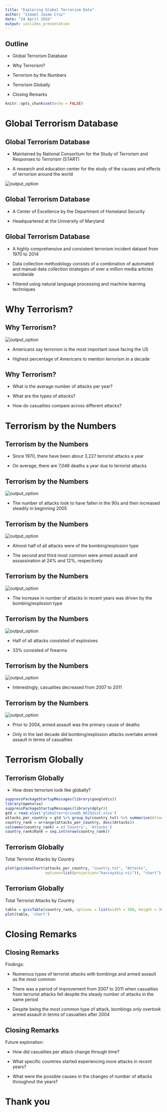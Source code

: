 ```yaml
---
title: "Exploring Global Terrorism Data"
author: "Ismael Jaime Cruz"
date: "24 April 2016"
output: ioslides_presentation
---
```


## Outline

- Global Terrorism Database

- Why Terrorism?

- Terrorism by the Numbers

- Terrorism Globally

- Closing Remarks

```r
knitr::opts_chunk$set(echo = FALSE)
```
# Global Terrorism Database

## Global Terrorism Database

- Maintained by National Consortium for the Study of Terrorism and Responses to Terrorism (START)

- A research and education center for the study of the causes and effects of terrorism around the world

<img src="./start_logo.png" alt="output_option">

## Global Terrorism Database

- A Center of Excellence by the Department of Homeland Security

- Headquartered at the University of Maryland

## Global Terrorism Database

- A highly comprehensive and consistent terrorism incident dataset from 1970 to 2014

- Data collection methodology consists of a combination of automated and manual data collection strategies of over a million media articles worldwide

- Filtered using natural language processing and machine learning techniques

# Why Terrorism?

## Why Terrorism?

<img src="./gallup_survey.png" alt="output_option">

- Americans say terrorism is the most important issue facing the US

- Highest percentage of Americans to mention terrorism in a decade


## Why Terrorism?

- What is the average number of attacks per year?

- What are the types of attacks?

- How do casualties compare across different attacks?

# Terrorism by the Numbers

## Terrorism by the Numbers

- Since 1970, there have been about 3,227 terrorist attacks a year

- On average, there are 7,046 deaths a year due to terrorist attacks

## Terrorism by the Numbers

<img src="./attacks_by_year.pdf" alt="output_option">

- The number of attacks look to have fallen in the 90s and then increased steadily in beginning 2005

## Terrorism by the Numbers

<img src="./attacks_by_type.pdf" alt="output_option">

- Almost half of all attacks were of the bombing/explosion type

- The second and third most common were armed assault and assassination at 24% and 12%, respectively

## Terrorism by the Numbers

<img src="./attacktype_by_year.pdf" alt="output_option">

- The increase in number of attacks in recent years was driven by the bombing/explosion type

## Terrorism by the Numbers

<img src="./weapon_type.pdf" alt="output_option">

- Half of all attacks consisted of explosives

- 33% consisted of firearms

## Terrorism by the Numbers

<img src="./casualties_by_year.pdf" alt="output_option">

- Interestingly, casualties decreased from 2007 to 2011

## Terrorism by the Numbers

<img src="./casualties_attack_type.pdf" alt="output_option">

- Prior to 2004, armed assault was the primary cause of deaths

- Only in the last decade did bombing/explosion attacks overtake armed assault in terms of casualties

# Terrorism Globally

## Terrorism Globally

- How does terrorism look like globally?
```r
suppressPackageStartupMessages(library(googleVis))
library(openxlsx)
suppressPackageStartupMessages(library(dplyr))
gtd = read.xlsx('globalterrorismdb_0615dist.xlsx')
attacks_per_country = gtd %>% group_by(country_txt) %>% summarise(Attacks = n())
country_rank = arrange(attacks_per_country, desc(Attacks))
colnames(country_rank) = c('Country', 'Attacks')
country_rank$Rank = seq.int(nrow(country_rank))

```

## Terrorism Globally

Total Terrorist Attacks by Country

```r
plot(gvisGeoChart(attacks_per_country, "country_txt", "Attacks",
                  options=list(projection="kavrayskiy-vii")), "chart")
```

## Terrorism Globally

Total Terrorist Attacks by Country

```r
table = gvisTable(country_rank, options = list(width = 500, height = 300))
plot(table, 'chart')
```

# Closing Remarks

## Closing Remarks

Findings:

- Numerous types of terrorist attacks with bombings and armed assault as the most common

- There was a period of improvement from 2007 to 2011 when casualties from terrorist attacks fell despite the steady number of attacks in the same period

- Despite being the most common type of attack, bombings only overtook armed assault in terms of casualties after 2004

## Closing Remarks

Future exploration:

- How did casualties per attack change through time?

- What specific countries started experiencing more attacks in recent years?

- What were the possible causes in the changes of number of attacks throughout the years?

# Thank you

